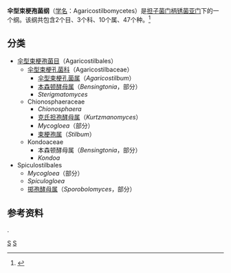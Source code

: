 {{Automatic Taxobox
| taxon = Agaricostilbomycetes
| authority = R. Bauer, Begerow, J.P. Samp., M. Weiss & Ober.<ref>{{cite journal |author=Bauer R, Begerow D, Sampaio JP, Weiss M, Oberwinkler F. |year=2006 |title=The simple-septate basidiomycetes: a synopsis |journal=Mycological Progress |volume=5 |issue=1 |pages=41–66 |doi=10.1007/s11557-006-0502-0}}</ref>
| subdivision_ranks = 目
| subdivision = [[伞型束梗孢菌目|伞型束梗孢菌目]]（Agaricostilbales）<br>
Spiculostilbales
}}

'''伞型束梗孢菌纲'''（[[学名|学名]]：Agaricostilbomycetes）是[[担子菌门|担子菌门]][[柄锈菌亚门|柄锈菌亚门]]下的一个纲。该纲共包含2个目、3个科、10个属、47个种。<ref name=Kirk2008>{{cite book |author=Kirk PM, Cannon PF, Minter DW, Stalpers JA. |title=Dictionary of the Fungi. 10th ed |url=https://archive.org/details/dictionaryfungit00kirk |publisher=CABI |location=Wallingford |year=2008|page=[https://archive.org/details/dictionaryfungit00kirk/page/13 13]|isbn=0-85199-826-7}}</ref>

== 分类 ==
* [[伞型束梗孢菌目|伞型束梗孢菌目]]（Agaricostilbales）
** [[伞型束梗孔菌科|伞型束梗孔菌科]]（Agaricostilbaceae）
*** [[伞型束梗孔菌属|伞型束梗孔菌属]]（''Agaricostilbum''）
*** [[本森顿酵母属|本森顿酵母属]]（''Bensingtonia''，部分）
*** ''Sterigmatomyces''
** Chionosphaeraceae
*** ''Chionosphaera''
*** [[克氏担孢酵母属|克氏担孢酵母属]]（''Kurtzmanomyces''）
*** ''Mycogloea''（部分）
*** [[束梗孢属|束梗孢属]]（''Stilbum''）
** Kondoaceae
*** 本森顿酵母属（''Bensingtonia''，部分）
*** ''Kondoa''
* Spiculostilbales
** ''Mycogloea''（部分）
** ''Spiculogloea''
** [[掷孢酵母属|掷孢酵母属]]（''Sporobolomyces''，部分）

== 参考资料 ==
{{Reflist}}.

{{真菌类小作品}}
{{Taxonbar}}
[[Category:担子菌门|S]]
[[Category:伞型束梗孢菌纲|S]]
